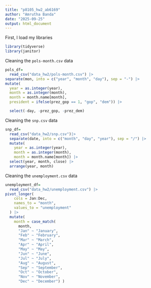```yaml
---
title: "p8105_hw2_ab6169"
author: "Amrutha Banda"
date: "2025-09-25"
output: html_document
---
```


First, I load my libraries
```r
library(tidyverse)
library(janitor)  
```

Cleaning the `pols-month.csv` data
```r
pols_df= 
  read_csv("data_hw2/pols-month.csv") |>
separate(mon, into = c("year", "month", "day"), sep = "-") |>
mutate(
  year = as.integer(year),
  month = as.integer(month),
  month = month.name[month],
  president = ifelse(prez_gop == 1, "gop", "dem")) |>

  select(-day, -prez_gop, -prez_dem)
```


Cleaning the `snp.csv` data

```r
snp_df= 
  read_csv("data_hw2/snp.csv")|>
  separate(date, into = c("month", "day", "year"), sep = "/") |>
  mutate(
    year = as.integer(year),
    month = as.integer(month),
    month = month.name[month]) |>
  select(year, month, close) |>
  arrange(year, month)
```

Cleaning the `unemployment.csv` data



```r
unemployment_df= 
  read_csv("data_hw2/unemployment.csv") |>
pivot_longer(
    cols = Jan:Dec,      
    names_to = "month",
    values_to = "unemployment"
  ) |>
  mutate(
    month = case_match(
      month,
      "Jan" ~ "January",
      "Feb" ~ "February",
      "Mar" ~ "March",
      "Apr" ~ "April",
      "May" ~ "May",
      "Jun" ~ "June",
      "Jul" ~ "July",
      "Aug" ~ "August",
      "Sep" ~ "September",
      "Oct" ~ "October",
      "Nov" ~ "November",
      "Dec" ~ "December") )
```


